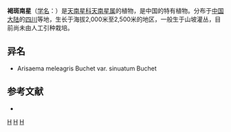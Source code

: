 {{Speciesbox 
| genus = Arisaema
| species = meleagris
| authority = Buchet
| subdivision_ranks =[[变种|变种]]
| subdivision =
* 褐斑南星 ''A. m.'' var. ''meleagris''
* [[具齿褐斑南星|具齿褐斑南星]] ''A. m.'' var. ''sinuatum''
}}

'''褐斑南星'''（[[学名|学名]]：{{lang|la|''Arisaema meleagris''}}）是[[天南星科|天南星科]][[天南星属|天南星属]]的植物，是中国的特有植物。分布于[[中国大陆|中国大陆]]的[[四川|四川]]等地，生长于海拔2,000米至2,500米的地区，一般生于山坡灌丛，目前尚未由人工引种栽培。

== 异名 ==
* Arisaema meleagris Buchet var. sinuatum Buchet

== 参考文献 ==
<div class="references-small">
* {{cite web| url =http://www.bioinfo.cn/db05/KmzwSpecies.php?action=view&id=816| title =褐斑南星| work =《中国高等植物数据库全库》| publisher =中国科学院微生物研究所| author =昆明植物研究所| accessdate =2009-02-21| deadurl =yes| archiveurl =https://web.archive.org/web/20160305070715/http://www.bioinfo.cn/db05/KmzwSpecies.php?action=view&id=816| archivedate =2016-03-05| df =}}
</div>
{{Taxonbar|from=Q4034356}}

{{DEFAULTSORT:Arisaema meleagris}}
[[Category:天南星属|H]]
[[Category:中國特有植物|H]]
[[Category:四川植物|H]]